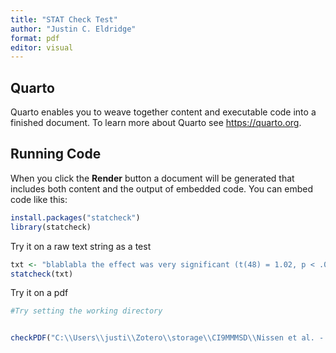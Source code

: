 ```yaml
---
title: "STAT Check Test"
author: "Justin C. Eldridge"
format: pdf
editor: visual
---
```


## Quarto

Quarto enables you to weave together content and executable code into a finished document. To learn more about Quarto see <https://quarto.org>.

## Running Code

When you click the **Render** button a document will be generated that includes both content and the output of embedded code. You can embed code like this:

```r
install.packages("statcheck")
library(statcheck)
```

Try it on a raw text string as a test

```r
txt <- "blablabla the effect was very significant (t(48) = 1.02, p < .05)"
statcheck(txt)
```

Try it on a pdf

```r
#Try setting the working directory


checkPDF("C:\\Users\\justi\\Zotero\\storage\\CI9MMMSD\\Nissen et al. - 2006 - Effect of Very High-Intensity Statin Therapy on Re.pdf")
```
